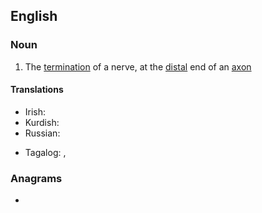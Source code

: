 {{also|nerve-ending}}
==English==

===Noun===
{{en-noun}}

# The [[termination]] of a nerve, at the [[distal]] end of an [[axon]]

====Translations====
{{trans-top|the termination of a nerve}}
* Irish: {{t|ga|néarcheann|m}}
* Kurdish: {{t+|kmr|demarekotahî|f}}
* Russian: {{t+|ru|не́рвное оконча́ние|n}}
{{trans-mid}}
* Tagalog: {{t|tl|panamdam}}, {{t|tl|dulo ng dagandam}}
{{trans-bottom}}

===Anagrams===
* {{anagrams|en|a=deeeginnnrv|never-ending|neverending}}